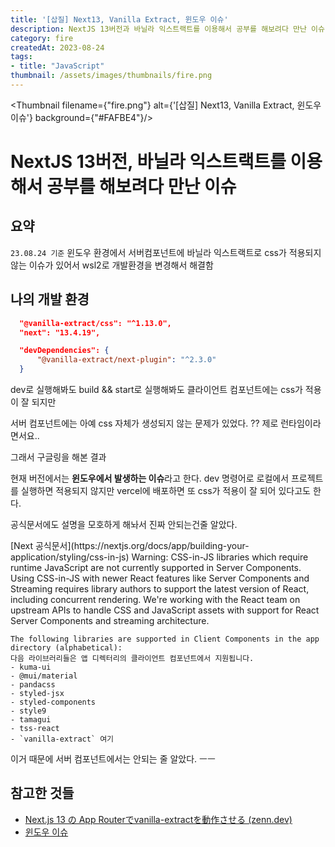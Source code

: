 ```yaml
---
title: '[삽질] Next13, Vanilla Extract, 윈도우 이슈'
description: NextJS 13버전과 바닐라 익스트랙트를 이용해서 공부를 해보려다 만난 이슈
category: fire
createdAt: 2023-08-24
tags:
- title: "JavaScript"
thumbnail: /assets/images/thumbnails/fire.png
---
```


<Thumbnail filename={"fire.png"} alt={'[삽질] Next13, Vanilla Extract, 윈도우 이슈'} background={"#FAFBE4"}/>

<Divider />

# NextJS 13버전, 바닐라 익스트랙트를 이용해서 공부를 해보려다 만난 이슈

## 요약

`23.08.24 기준` 윈도우 환경에서 서버컴포넌트에 바닐라 익스트랙트로 css가 적용되지 않는 이슈가 있어서
wsl2로 개발환경을 변경해서 해결함

## 나의 개발 환경
```json
  "@vanilla-extract/css": "^1.13.0",
  "next": "13.4.19",

  "devDependencies": {
      "@vanilla-extract/next-plugin": "^2.3.0"
  }
```

dev로 실행해봐도 build && start로 실행해봐도 클라이언트 컴포넌트에는 css가 적용이 잘 되지만

서버 컴포넌트에는 아예 css 자체가 생성되지 않는 문제가 있었다. ?? 제로 런타임이라면서요..

그래서 구글링을 해본 결과

현재 버전에서는 **윈도우에서 발생하는 이슈**라고 한다. dev 명령어로 로컬에서 프로젝트를 실행하면 적용되지 않지만 vercel에 배포하면 또 css가 적용이 잘 되어 있다고도 한다.

공식문서에도 설명을 모호하게 해놔서 진짜 안되는건줄 알았다.



<Alert>
  [Next 공식문서](https://nextjs.org/docs/app/building-your-application/styling/css-in-js)
  <Collapsible summary={"문서 내용"}>
    Warning: CSS-in-JS libraries which require runtime JavaScript are not currently supported in Server Components. Using CSS-in-JS with newer React features like Server Components and Streaming requires library authors to support the latest version of React, including concurrent rendering.
    We're working with the React team on upstream APIs to handle CSS and JavaScript assets with support for React Server Components and streaming architecture.

    The following libraries are supported in Client Components in the app directory (alphabetical):
    다음 라이브러리들은 앱 디렉터리의 클라이언트 컴포넌트에서 지원됩니다.
    - kuma-ui
    - @mui/material
    - pandacss
    - styled-jsx
    - styled-components
    - style9
    - tamagui
    - tss-react
    - `vanilla-extract` 여기
  </Collapsible>

</Alert>

이거 때문에 서버 컴포넌트에서는 안되는 줄 알았다. ㅡㅡ

## 참고한 것들

- [Next.js 13 の App Routerでvanilla-extractを動作させる (zenn.dev)](https://zenn.dev/keitakn/scraps/b872604237472e)
- [윈도우 이슈](https://github.com/vanilla-extract-css/vanilla-extract/issues/1086#issuecomment-1666973987)
